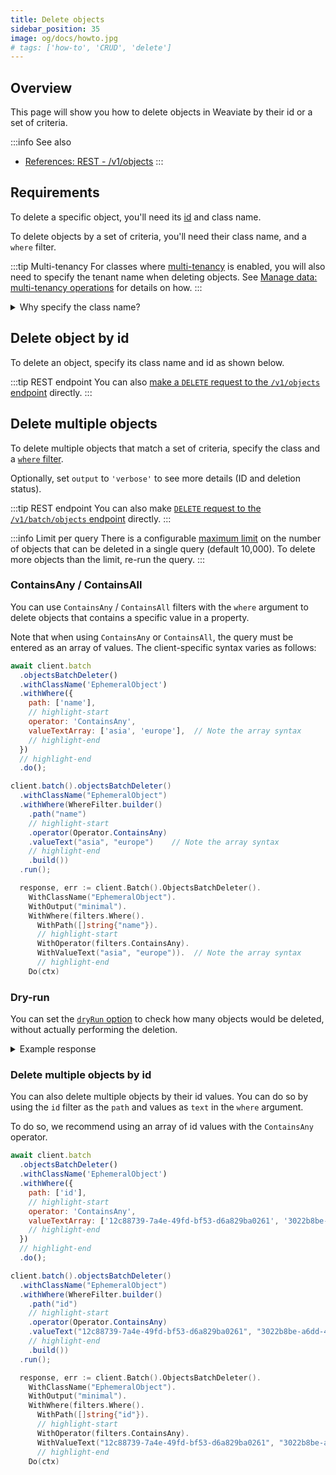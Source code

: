 ```yaml
---
title: Delete objects
sidebar_position: 35
image: og/docs/howto.jpg
# tags: ['how-to', 'CRUD', 'delete']
---
```





## Overview

This page will show you how to delete objects in Weaviate by their id or a set of criteria.

:::info See also
- [References: REST - /v1/objects](../api/rest/objects.md#delete-a-data-object)
:::


## Requirements

To delete a specific object, you'll need its [id](../api/graphql/additional-properties.md#id) and class name.

To delete objects by a set of criteria, you'll need their class name, and a `where` filter.

:::tip Multi-tenancy
For classes where [multi-tenancy](../concepts/data.md#multi-tenancy) is enabled, you will also need to specify the tenant name when deleting objects. See [Manage data: multi-tenancy operations](./multi-tenancy.md) for details on how.
:::


<details>
  <summary>Why specify the class name?</summary>
  <RestObjectsCRUDClassnameNote/>
</details>


## Delete object by id

To delete an object, specify its class name and id as shown below.

<Tabs groupId="languages">
  <TabItem value="py" label="Python (v4)">
    <FilteredTextBlock
      text={PyCode}
      startMarker="# START DeleteObject"
      endMarker="# END DeleteObject"
      language="py"
    />
  </TabItem>
  <TabItem value="py3" label="Python (v3)">
    <FilteredTextBlock
      text={PyCodeV3}
      startMarker="# START DeleteObject"
      endMarker="# END DeleteObject"
      language="py"
    />
  </TabItem>

  <TabItem value="js" label="JavaScript/TypeScript">
    <FilteredTextBlock
      text={TSCode}
      startMarker="// START DeleteObject"
      endMarker="// END DeleteObject"
      language="ts"
    />
  </TabItem>

  <TabItem value="java" label="Java">
    <FilteredTextBlock
      text={JavaCode}
      startMarker="// START DeleteObject"
      endMarker="// END DeleteObject"
      language="java"
    />
  </TabItem>

  <TabItem value="go" label="Go">
    <FilteredTextBlock
      text={GoCode}
      startMarker="// START DeleteObject"
      endMarker="// END DeleteObject"
      language="go"
    />
  </TabItem>
</Tabs>

:::tip REST endpoint
You can also [make a `DELETE` request to the `/v1/objects` endpoint](../api/rest/objects.md#delete-a-data-object) directly.
:::


<!-- ## Error handling

If the id doesn't exist in the specified class, a 404 error will be returned.

You can handle errors as follows:

<Tabs groupId="languages">
  <TabItem value="py" label="Python">
    <FilteredTextBlock
      text={PyCode}
      startMarker="# START DeleteError"
      endMarker="# END DeleteError"
      language="py"
    />
  </TabItem>

  <TabItem value="js" label="JavaScript/TypeScript">
    <FilteredTextBlock
      text={TSCode}
      startMarker="// START DeleteError"
      endMarker="// END DeleteError"
      language="ts"
    />
  </TabItem>
</Tabs> -->

## Delete multiple objects

To delete multiple objects that match a set of criteria, specify the class and a [`where` filter](../search/similarity.md).

Optionally, set `output` to `'verbose'` to see more details (ID and deletion status).

<Tabs groupId="languages">
  <TabItem value="py" label="Python (v4)">
    <FilteredTextBlock
      text={PyCode}
      startMarker="# START DeleteBatch"
      endMarker="# END DeleteBatch"
      language="py"
    />
  </TabItem>

  <TabItem value="py3" label="Python (v3)">
    <FilteredTextBlock
      text={PyCodeV3}
      startMarker="# START DeleteBatch"
      endMarker="# END DeleteBatch"
      language="py"
    />
  </TabItem>

  <TabItem value="js" label="JavaScript/TypeScript">
    <FilteredTextBlock
      text={TSCode}
      startMarker="// START DeleteBatch"
      endMarker="// END DeleteBatch"
      language="ts"
    />
  </TabItem>

  <TabItem value="java" label="Java">
    <FilteredTextBlock
      text={JavaCode}
      startMarker="// START DeleteBatch"
      endMarker="// END DeleteBatch"
      language="java"
    />
  </TabItem>

  <TabItem value="go" label="Go">
    <FilteredTextBlock
      text={GoCode}
      startMarker="// START DeleteBatch"
      endMarker="// END DeleteBatch"
      language="go"
    />
  </TabItem>
</Tabs>

:::tip REST endpoint
You can also make [`DELETE` request to the `/v1/batch/objects` endpoint](../api/rest/batch.md#batch-delete) directly.
:::

:::info Limit per query
There is a configurable [maximum limit](../api/rest/batch.md#maximum-number-of-deletes-per-query) on the number of objects that can be deleted in a single query (default 10,000). To delete more objects than the limit, re-run the query.
:::

### ContainsAny / ContainsAll

You can use `ContainsAny` / `ContainsAll` filters with the `where` argument to delete objects that contains a specific value in a property.

Note that when using `ContainsAny` or `ContainsAll`, the query must be entered as an array of values. The client-specific syntax varies as follows:

<Tabs groupId="languages">
  <TabItem value="py" label="Python (v4)">
    <FilteredTextBlock
      text={PyCode}
      startMarker="# START DeleteContains"
      endMarker="# END DeleteContains"
      language="py"
    />
  </TabItem>

  <TabItem value="py3" label="Python (v3)">
    <FilteredTextBlock
      text={PyCodeV3}
      startMarker="# START DeleteContains"
      endMarker="# END DeleteContains"
      language="py"
    />
  </TabItem>

  <TabItem value="ts" label="JavaScript/TypeScript">

```js
await client.batch
  .objectsBatchDeleter()
  .withClassName('EphemeralObject')
  .withWhere({
    path: ['name'],
    // highlight-start
    operator: 'ContainsAny',
    valueTextArray: ['asia', 'europe'],  // Note the array syntax
    // highlight-end
  })
  // highlight-end
  .do();
```

  </TabItem>
  <TabItem value="java" label="Java">

```java
client.batch().objectsBatchDeleter()
  .withClassName("EphemeralObject")
  .withWhere(WhereFilter.builder()
    .path("name")
    // highlight-start
    .operator(Operator.ContainsAny)
    .valueText("asia", "europe")    // Note the array syntax
    // highlight-end
    .build())
  .run();
```

  </TabItem>
  <TabItem value="go" label="Go">

```go
  response, err := client.Batch().ObjectsBatchDeleter().
    WithClassName("EphemeralObject").
    WithOutput("minimal").
    WithWhere(filters.Where().
      WithPath([]string{"name"}).
      // highlight-start
      WithOperator(filters.ContainsAny).
      WithValueText("asia", "europe")).  // Note the array syntax
      // highlight-end
    Do(ctx)
```

  </TabItem>
</Tabs>


### Dry-run

You can set the [`dryRun` option](../api/rest/batch.md#dry-run-before-deletion) to check how many objects would be deleted, without actually performing the deletion.

<Tabs groupId="languages">
  <TabItem value="py" label="Python (v4)">
    <FilteredTextBlock
      text={PyCode}
      startMarker="# START DryRun"
      endMarker="# END DryRun"
      language="py"
    />
  </TabItem>

  <TabItem value="py3" label="Python (v3)">
    <FilteredTextBlock
      text={PyCodeV3}
      startMarker="# START DryRun"
      endMarker="# END DryRun"
      language="py"
    />
  </TabItem>

  <TabItem value="js" label="JavaScript/TypeScript">
    <FilteredTextBlock
      text={TSCode}
      startMarker="// START DryRun"
      endMarker="// END DryRun"
      language="ts"
    />
  </TabItem>

  <TabItem value="java" label="Java">
    <FilteredTextBlock
      text={JavaCode}
      startMarker="// START DryRun"
      endMarker="// END DryRun"
      language="java"
    />
  </TabItem>

  <TabItem value="go" label="Go">
    <FilteredTextBlock
      text={GoCode}
      startMarker="// START DryRun"
      endMarker="// END DryRun"
      language="go"
    />
  </TabItem>
</Tabs>


<details>
  <summary>Example response</summary>

It should produce a response like the one below:

<FilteredTextBlock
  text={PyCode}
  startMarker="# START ResultsDryRun"
  endMarker="# END ResultsDryRun"
  language="json"
/>

</details>

### Delete multiple objects by id

You can also delete multiple objects by their id values. You can do so by using the `id` filter as the `path` and values as `text` in the `where` argument.

To do so, we recommend using an array of id values with the `ContainsAny` operator.

<Tabs groupId="languages">
  <TabItem value="py" label="Python (v4)">
    <FilteredTextBlock
      text={PyCode}
      startMarker="# START DeleteByIDBatch"
      endMarker="# END DeleteByIDBatch"
      language="py"
    />
  </TabItem>

  <TabItem value="py3" label="Python (v3)">
    <FilteredTextBlock
      text={PyCodeV3}
      startMarker="# START DeleteByIDBatch"
      endMarker="# END DeleteByIDBatch"
      language="py"
    />
  </TabItem>

  <TabItem value="ts" label="JavaScript/TypeScript">

```js
await client.batch
  .objectsBatchDeleter()
  .withClassName('EphemeralObject')
  .withWhere({
    path: ['id'],
    // highlight-start
    operator: 'ContainsAny',
    valueTextArray: ['12c88739-7a4e-49fd-bf53-d6a829ba0261', '3022b8be-a6dd-4ef4-b213-821f65cee53b', '30de68c1-dd53-4bed-86ea-915f34faea63'],  // Note the array syntax
    // highlight-end
  })
  // highlight-end
  .do();
```

  </TabItem>
  <TabItem value="java" label="Java">

```java
client.batch().objectsBatchDeleter()
  .withClassName("EphemeralObject")
  .withWhere(WhereFilter.builder()
    .path("id")
    // highlight-start
    .operator(Operator.ContainsAny)
    .valueText("12c88739-7a4e-49fd-bf53-d6a829ba0261", "3022b8be-a6dd-4ef4-b213-821f65cee53b", "30de68c1-dd53-4bed-86ea-915f34faea63")    // Note the array syntax
    // highlight-end
    .build())
  .run();
```

  </TabItem>
  <TabItem value="go" label="Go">

```go
  response, err := client.Batch().ObjectsBatchDeleter().
    WithClassName("EphemeralObject").
    WithOutput("minimal").
    WithWhere(filters.Where().
      WithPath([]string{"id"}).
      // highlight-start
      WithOperator(filters.ContainsAny).
      WithValueText("12c88739-7a4e-49fd-bf53-d6a829ba0261", "3022b8be-a6dd-4ef4-b213-821f65cee53b", "30de68c1-dd53-4bed-86ea-915f34faea63")).  // Note the array syntax
      // highlight-end
    Do(ctx)
```

  </TabItem>
</Tabs>



<DocsMoreResources />
